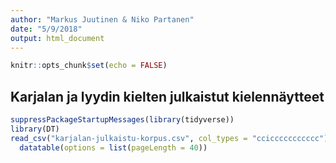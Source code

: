 ```yaml
---
author: "Markus Juutinen & Niko Partanen"
date: "5/9/2018"
output: html_document
---
```


```r
knitr::opts_chunk$set(echo = FALSE)
```

## Karjalan ja lyydin kielten julkaistut kielennäytteet

```r
suppressPackageStartupMessages(library(tidyverse))
library(DT)
read_csv("karjalan-julkaistu-korpus.csv", col_types = "cciccccccccccc") %>%
  datatable(options = list(pageLength = 40))

```

